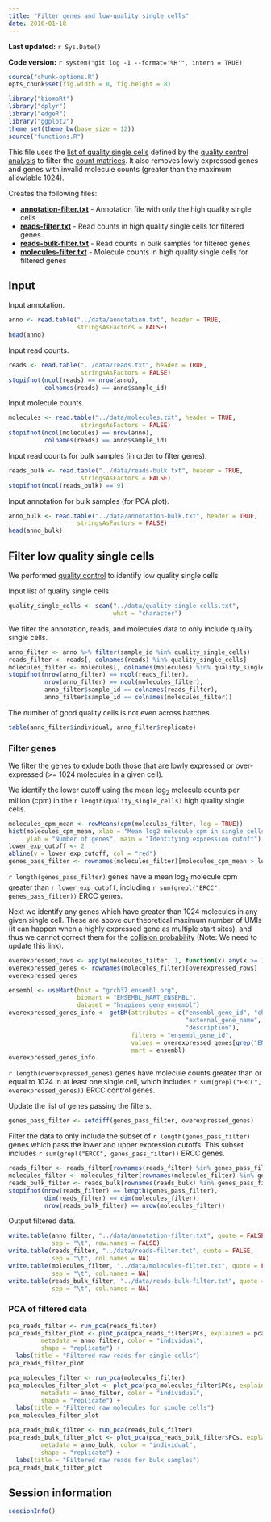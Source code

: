 ```yaml
---
title: "Filter genes and low-quality single cells"
date: 2016-01-18
---
```


**Last updated:** `r Sys.Date()`

**Code version:** `r system("git log -1 --format='%H'", intern = TRUE)`

```r
source("chunk-options.R")
opts_chunk$set(fig.width = 8, fig.height = 8)
```

```r
library("biomaRt")
library("dplyr")
library("edgeR")
library("ggplot2")
theme_set(theme_bw(base_size = 12))
source("functions.R")
```

This file uses the [list of quality single cells][quality-single-cells] defined by the [quality control analysis](qc-filter-ipsc.html) to filter the [count matrices](prepare-counts.html).
It also removes lowly expressed genes and genes with invalid molecule counts (greater than the maximum allowlable 1024).

[quality-single-cells]: https://github.com/jdblischak/singleCellSeq/blob/master/data/quality-single-cells.txt

Creates the following files:

*  **[annotation-filter.txt][]** - Annotation file with only the high quality single cells
*  **[reads-filter.txt][]** - Read counts in high quality single cells for filtered genes
*  **[reads-bulk-filter.txt][]** - Read counts in bulk samples for filtered genes
*  **[molecules-filter.txt][]** - Molecule counts in high quality single cells for filtered genes

[annotation-filter.txt]: https://github.com/jdblischak/singleCellSeq/blob/master/data/annotation-filter.txt
[reads-filter.txt]: https://github.com/jdblischak/singleCellSeq/blob/master/data/reads-filter.txt
[reads-bulk-filter.txt]: https://github.com/jdblischak/singleCellSeq/blob/master/data/reads-bulk-filter.txt
[molecules-filter.txt]: https://github.com/jdblischak/singleCellSeq/blob/master/data/molecules-filter.txt

## Input

Input annotation.

```r
anno <- read.table("../data/annotation.txt", header = TRUE,
                   stringsAsFactors = FALSE)
head(anno)
```

Input read counts.

```r
reads <- read.table("../data/reads.txt", header = TRUE,
                    stringsAsFactors = FALSE)
stopifnot(ncol(reads) == nrow(anno),
          colnames(reads) == anno$sample_id)
```

Input molecule counts.

```r
molecules <- read.table("../data/molecules.txt", header = TRUE,
                    stringsAsFactors = FALSE)
stopifnot(ncol(molecules) == nrow(anno),
          colnames(reads) == anno$sample_id)
```

Input read counts for bulk samples (in order to filter genes).

```r
reads_bulk <- read.table("../data/reads-bulk.txt", header = TRUE,
                    stringsAsFactors = FALSE)
stopifnot(ncol(reads_bulk) == 9)
```

Input annotation for bulk samples (for PCA plot).

```r
anno_bulk <- read.table("../data/annotation-bulk.txt", header = TRUE,
                   stringsAsFactors = FALSE)
head(anno_bulk)
```

## Filter low quality single cells

We performed [quality control](qc-filter-ipsc.html) to identify low quality single cells.

Input list of quality single cells.

```r
quality_single_cells <- scan("../data/quality-single-cells.txt",
                             what = "character")
```

We filter the annotation, reads, and molecules data to only include quality single cells.

```r
anno_filter <- anno %>% filter(sample_id %in% quality_single_cells)
reads_filter <- reads[, colnames(reads) %in% quality_single_cells]
molecules_filter <- molecules[, colnames(molecules) %in% quality_single_cells]
stopifnot(nrow(anno_filter) == ncol(reads_filter),
          nrow(anno_filter) == ncol(molecules_filter),
          anno_filter$sample_id == colnames(reads_filter),
          anno_filter$sample_id == colnames(molecules_filter))
```

The number of good quality cells is not even across batches.

```r
table(anno_filter$individual, anno_filter$replicate)
```

### Filter genes

We filter the genes to exlude both those that are lowly expressed or over-expressed (>= 1024 molecules in a given cell).

We identify the lower cutoff using the mean log~2~ molecule counts per million (cpm) in the `r length(quality_single_cells)` high quality single cells.

```r
molecules_cpm_mean <- rowMeans(cpm(molecules_filter, log = TRUE))
hist(molecules_cpm_mean, xlab = "Mean log2 molecule cpm in single cells",
     ylab = "Number of genes", main = "Identifying expression cutoff")
lower_exp_cutoff <- 2
abline(v = lower_exp_cutoff, col = "red")
genes_pass_filter <- rownames(molecules_filter)[molecules_cpm_mean > lower_exp_cutoff]
```

`r length(genes_pass_filter)` genes have a mean log~2~ molecule cpm greater than `r lower_exp_cutoff`,
including `r sum(grepl("ERCC", genes_pass_filter))` ERCC genes.

Next we identify any genes which have greater than 1024 molecules in any given single cell.
These are above our theoretical maximum number of UMIs (it can happen when a highly expressed gene as multiple start sites),
and thus we cannot correct them for the [collision probability](#collision-probability) (Note: We need to update this link).

```r
overexpressed_rows <- apply(molecules_filter, 1, function(x) any(x >= 1024))
overexpressed_genes <- rownames(molecules_filter)[overexpressed_rows]
overexpressed_genes

ensembl <- useMart(host = "grch37.ensembl.org",
                   biomart = "ENSEMBL_MART_ENSEMBL",
                   dataset = "hsapiens_gene_ensembl")
overexpressed_genes_info <- getBM(attributes = c("ensembl_gene_id", "chromosome_name",
                                                 "external_gene_name", "transcript_count",
                                                 "description"),
                                  filters = "ensembl_gene_id",
                                  values = overexpressed_genes[grep("ENSG", overexpressed_genes)],
                                  mart = ensembl)
overexpressed_genes_info
```

`r length(overexpressed_genes)` genes have molecule counts greater than or equal to 1024 in at least one single cell,
which includes `r sum(grepl("ERCC", overexpressed_genes))` ERCC control genes.

Update the list of genes passing the filters.

```r
genes_pass_filter <- setdiff(genes_pass_filter, overexpressed_genes)
```

Filter the data to only include the subset of `r length(genes_pass_filter)` genes which pass the lower and upper expression cutoffs.
This subset includes `r sum(grepl("ERCC", genes_pass_filter))` ERCC genes.

```r
reads_filter <- reads_filter[rownames(reads_filter) %in% genes_pass_filter, ]
molecules_filter <- molecules_filter[rownames(molecules_filter) %in% genes_pass_filter, ]
reads_bulk_filter <- reads_bulk[rownames(reads_bulk) %in% genes_pass_filter, ]
stopifnot(nrow(reads_filter) == length(genes_pass_filter),
          dim(reads_filter) == dim(molecules_filter),
          nrow(reads_bulk_filter) == nrow(molecules_filter))
```

Output filtered data.

```r
write.table(anno_filter, "../data/annotation-filter.txt", quote = FALSE,
            sep = "\t", row.names = FALSE)
write.table(reads_filter, "../data/reads-filter.txt", quote = FALSE,
            sep = "\t", col.names = NA)
write.table(molecules_filter, "../data/molecules-filter.txt", quote = FALSE,
            sep = "\t", col.names = NA)
write.table(reads_bulk_filter, "../data/reads-bulk-filter.txt", quote = FALSE,
            sep = "\t", col.names = NA)
```

### PCA of filtered data

```r
pca_reads_filter <- run_pca(reads_filter)
pca_reads_filter_plot <- plot_pca(pca_reads_filter$PCs, explained = pca_reads_filter$explained,
         metadata = anno_filter, color = "individual",
         shape = "replicate") +
  labs(title = "Filtered raw reads for single cells")
pca_reads_filter_plot
```

```r
pca_molecules_filter <- run_pca(molecules_filter)
pca_molecules_filter_plot <- plot_pca(pca_molecules_filter$PCs, explained = pca_molecules_filter$explained,
         metadata = anno_filter, color = "individual",
         shape = "replicate") +
  labs(title = "Filtered raw molecules for single cells")
pca_molecules_filter_plot
```

```r
pca_reads_bulk_filter <- run_pca(reads_bulk_filter)
pca_reads_bulk_filter_plot <- plot_pca(pca_reads_bulk_filter$PCs, explained = pca_reads_bulk_filter$explained,
         metadata = anno_bulk, color = "individual",
         shape = "replicate") +
  labs(title = "Filtered raw reads for bulk samples")
pca_reads_bulk_filter_plot
```

## Session information

```r
sessionInfo()
```
